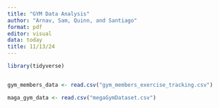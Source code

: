 ```yaml
---
title: "GYM Data Analysis"
author: "Arnav, Sam, Quinn, and Santiago"
format: pdf
editor: visual
data: today
title: 11/13/24
---
```


```r
library(tidyverse)


gym_members_data <- read.csv("gym_members_exercise_tracking.csv")

maga_gym_data <- read.csv("megaGymDataset.csv")


```
